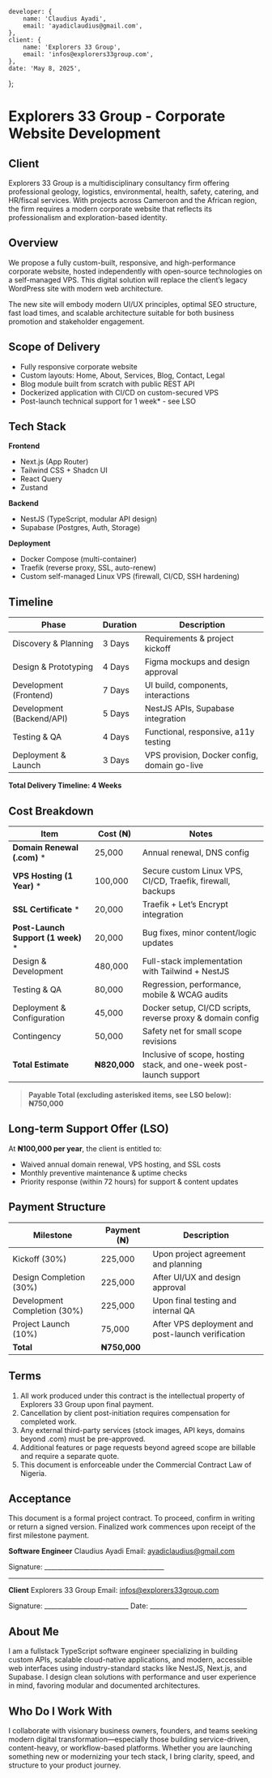 	developer: {
		name: 'Claudius Ayadi',
		email: 'ayadiclaudius@gmail.com',
	},
	client: {
		name: 'Explorers 33 Group',
		email: 'infos@explorers33group.com',
	},
	date: 'May 8, 2025',
};

# Explorers 33 Group - Corporate Website Development

## Client

Explorers 33 Group is a multidisciplinary consultancy firm offering professional geology, logistics, environmental, health, safety, catering, and HR/fiscal services. With projects across Cameroon and the African region, the firm requires a modern corporate website that reflects its professionalism and exploration-based identity.

## Overview

We propose a fully custom-built, responsive, and high-performance corporate website, hosted independently with open-source technologies on a self-managed VPS. This digital solution will replace the client’s legacy WordPress site with modern web architecture.

The new site will embody modern UI/UX principles, optimal SEO structure, fast load times, and scalable architecture suitable for both business promotion and stakeholder engagement.

## Scope of Delivery

- Fully responsive corporate website
- Custom layouts: Home, About, Services, Blog, Contact, Legal
- Blog module built from scratch with public REST API
- Dockerized application with CI/CD on custom-secured VPS
- Post-launch technical support for 1 week\* - see LSO

## Tech Stack

**Frontend**

- Next.js (App Router)
- Tailwind CSS + Shadcn UI
- React Query
- Zustand

**Backend**

- NestJS (TypeScript, modular API design)
- Supabase (Postgres, Auth, Storage)

**Deployment**

- Docker Compose (multi-container)
- Traefik (reverse proxy, SSL, auto-renew)
- Custom self-managed Linux VPS (firewall, CI/CD, SSH hardening)

## Timeline

| Phase                     | Duration | Description                                  |
| ------------------------- | -------- | -------------------------------------------- |
| Discovery & Planning      | 3 Days   | Requirements & project kickoff               |
| Design & Prototyping      | 4 Days   | Figma mockups and design approval            |
| Development (Frontend)    | 7 Days   | UI build, components, interactions           |
| Development (Backend/API) | 5 Days   | NestJS APIs, Supabase integration            |
| Testing & QA              | 4 Days   | Functional, responsive, a11y testing         |
| Deployment & Launch       | 3 Days   | VPS provision, Docker config, domain go-live |

**Total Delivery Timeline: 4 Weeks**

## Cost Breakdown

| Item                                | Cost (₦)     | Notes                                                               |
| ----------------------------------- | ------------ | ------------------------------------------------------------------- |
| **Domain Renewal (.com)** \*        | 25,000       | Annual renewal, DNS config                                          |
| **VPS Hosting (1 Year)** \*         | 100,000      | Secure custom Linux VPS, CI/CD, Traefik, firewall, backups          |
| **SSL Certificate** \*              | 20,000       | Traefik + Let’s Encrypt integration                                 |
| **Post-Launch Support (1 week)** \* | 20,000       | Bug fixes, minor content/logic updates                              |
| Design & Development                | 480,000      | Full-stack implementation with Tailwind + NestJS                    |
| Testing & QA                        | 80,000       | Regression, performance, mobile & WCAG audits                       |
| Deployment & Configuration          | 45,000       | Docker setup, CI/CD scripts, reverse proxy & domain config          |
| Contingency                         | 50,000       | Safety net for small scope revisions                                |
| **Total Estimate**                  | **₦820,000** | Inclusive of scope, hosting stack, and one-week post-launch support |

> **Payable Total (excluding asterisked items, see LSO below): ₦750,000**

## Long-term Support Offer (LSO)

At **₦100,000 per year**, the client is entitled to:

- Waived annual domain renewal, VPS hosting, and SSL costs
- Monthly preventive maintenance & uptime checks
- Priority response (within 72 hours) for support & content updates

## Payment Structure

| Milestone                    | Payment (₦)  | Description                                       |
| ---------------------------- | ------------ | ------------------------------------------------- |
| Kickoff (30%)                | 225,000      | Upon project agreement and planning               |
| Design Completion (30%)      | 225,000      | After UI/UX and design approval                   |
| Development Completion (30%) | 225,000      | Upon final testing and internal QA                |
| Project Launch (10%)         | 75,000       | After VPS deployment and post-launch verification |
| **Total**                    | **₦750,000** |                                                   |

## Terms

1. All work produced under this contract is the intellectual property of Explorers 33 Group upon final payment.
2. Cancellation by client post-initiation requires compensation for completed work.
3. Any external third-party services (stock images, API keys, domains beyond .com) must be pre-approved.
4. Additional features or page requests beyond agreed scope are billable and require a separate quote.
5. This document is enforceable under the Commercial Contract Law of Nigeria.

## Acceptance

This document is a formal project contract. To proceed, confirm in writing or return a signed version. Finalized work commences upon receipt of the first milestone payment.

**Software Engineer**
Claudius Ayadi
Email: [ayadiclaudius@gmail.com](mailto:ayadiclaudius@gmail.com)

Signature: \_\_\_\_\_\_\_\_\_\_\_\_\_\_\_\_\_\_\_\_\_\_\_\_\_\_\_\_\_\_\_\_\_\_\_\_\_

---

**Client**
Explorers 33 Group
Email: [infos@explorers33group.com](mailto:infos@explorers33group.com)

Signature: \_\_\_\_\_\_\_\_\_\_\_\_\_\_\_\_\_\_\_\_\_\_\_\_\_\_
Date: \_\_\_\_\_\_\_\_\_\_\_\_\_\_\_\_\_\_\_\_\_\_\_\_\_\_\_\_\_\_

## About Me

I am a fullstack TypeScript software engineer specializing in building custom APIs, scalable cloud-native applications, and modern, accessible web interfaces using industry-standard stacks like NestJS, Next.js, and Supabase. I design clean solutions with performance and user experience in mind, favoring modular and documented architectures.

## Who Do I Work With

I collaborate with visionary business owners, founders, and teams seeking modern digital transformation—especially those building service-driven, content-heavy, or workflow-based platforms. Whether you are launching something new or modernizing your tech stack, I bring clarity, speed, and structure to your product journey.
